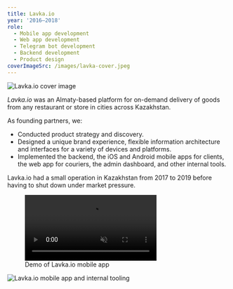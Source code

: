 ```yaml
---
title: Lavka.io
year: '2016–2018'
role:
  - Mobile app development
  - Web app development
  - Telegram bot development
  - Backend development
  - Product design
coverImageSrc: /images/lavka-cover.jpeg
---
```


![Lavka.io cover image](/images/lavka-cover.jpeg 'title=')

_Lavka.io_ was an Almaty-based platform for on-demand delivery of goods from any restaurant or store in cities across Kazakhstan.

As founding partners, we:

- Conducted product strategy and discovery.
- Designed a unique brand experience, flexible information architecture and interfaces for a variety of devices and platforms.
- Implemented the backend, the iOS and Android mobile apps for clients, the web app for couriers, the admin dashboard, and other internal tools.

Lavka.io had a small operation in Kazakhstan from 2017 to 2019 before having to shut down under market pressure.

<figure>
  <video
    autoPlay
    loop
    muted
    playsInline
    style={{width: '100%', aspectRatio: '2314 / 1732'}}>
    <source src="/videos/lavka-demo.webm" type="video/webm" />
    <source src="/videos/lavka-demo.mp4" type="video/mp4" />
  </video>
  <figcaption>Demo of Lavka.io mobile app</figcaption>
</figure>

![Lavka.io mobile app and internal tooling](/images/lavka-showcase.jpeg)
